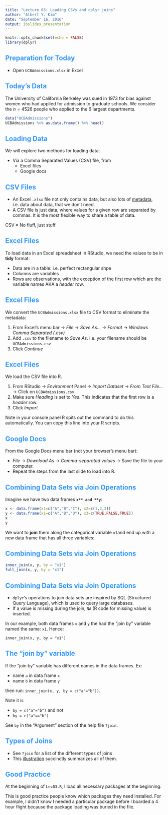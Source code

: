 ```yaml
---
title: "Lecture 03: Loading CSVs and dplyr joins"
author: "Albert Y. Kim"
date: "September 16, 2016"
output: ioslides_presentation
---
```


<style>
h2 { 
 color: #3399ff;		
}
h3 { 
 color: #3399ff;		
}
slides > slide.backdrop {
  background: white;
}
</style>


```r
knitr::opts_chunk$set(echo = FALSE)
library(dplyr)
```




## Preparation for Today

* Open `UCBAdmissions.xlsx` in Excel



## Today's Data

The University of California Berkeley was sued in 1973 for bias against women who had applied for admission to graduate schools. We consider the $n=4526$ people who applied to the 6 largest departments.

```r
data("UCBAdmissions")
UCBAdmissions %>% as.data.frame() %>% head()
```





## Loading Data

We will explore two methods for loading data:

* Via a Comma Separated Values (CSV) file, from 
    + Excel files
    + Google docs



## CSV Files

* An Excel `.xlsx` file not only contains data, but also lots of [metadata](https://www.google.com/search?q=metadata&oq=metadata&aqs=chrome..69i57j69i65j0l4.1567j0j9&sourceid=chrome&es_sm=119&ie=UTF-8), i.e. data about data, that we don't need.
* A CSV file is just data, where values for a given row are separated by commas. It is the most flexible way to share a table of data.

CSV = No fluff, just stuff.





## Excel Files

To load data in an Excel spreadsheet in RStudio, we need the values to be in **tidy**
format:

* Data are in a table: i.e. perfect rectangular shpe
* Columns are variables
* Rows are observations, with the exception of the first row which are the variable names AKA a *header* row.





## Excel Files

We convert the `UCBAdmissions.xlsx` file to CSV format to eliminate the metadata:

1. From Excel's menu bar -> *File* -> *Save As...* -> *Format* -> *Windows Comma Separated (.csv)*
1. Add `.csv` to the filename to *Save As*. i.e. your filename should be `UCBAdmissions.csv`
1. Click *Continue*



## Excel Files

We load the CSV file into R.

1. From RStudio -> *Environment* Panel -> *Import Dataset* -> *From Text File...* -> Click on `UCBAdmissions.csv`
1. Make sure *Heading* is set to *Yes*. This indicates that the first row is a *header* row.
1. Click *Import*

Note in your console panel R spits out the command to do this automatically. You can copy this line into your R scripts.



## Google Docs

From the Google Docs menu bar (not your browser's menu bar):

* *File* -> *Download As* -> *Comma-separated values* -> Save the file to your computer.
* Repeat the steps from the last slide to load into R.





## Combining Data Sets via Join Operations

Imagine we have two data frames **`x** and **y`**:

```r
x <- data.frame(x1=c("A","B","C"), x2=c(1,2,3))
y <- data.frame(x1=c("A","B","D"), x3=c(TRUE,FALSE,TRUE))
x
y
```

We want to **join** them along the categorical variable `x1`and end up with a
new data frame that has all three variables:



## Combining Data Sets via Join Operations


```r
inner_join(x, y, by = "x1")
full_join(x, y, by = "x1")
```



## Combining Data Sets via Join Operations


* `dplyr`'s operations to join data sets are inspired by SQL (Structured Query
Language), which is used to query large databases.
* If a value is missing during the join, `NA` (R code for missing value) is
inserted.

In our example, both data frames `x` and `y` the had the "join by" variable
named the same: `x1`. Hence:

```
inner_join(x, y, by = "x1")
```



## The "join by" variable


If the "join by" variable has different names in the data frames.  Ex:

* name `a` in data frame `x`
* name `b` in data frame `y`

then run:  `inner_join(x, y, by = c("a"="b"))`. 

Note it is

* ` by = c("a"="b")` and not
* `by = c("a"=="b")`

See `by` in the "Argument" section of the help file `?join`.



## Types of Joins

* See `?join` for a list of the different types of joins
* This
[illustration](https://twitter.com/yutannihilation/status/551572539697143808)
succinctly summarizes all of them.



## Good Practice


At the beginning of `Lec03.R`, I load all necessary packages at the beginning.

This is good practice people know which packages they need 
installed. For example, I didn't know I needed a particular package before I 
boarded a 4 hour flight because the package loading was buried in
the file.



